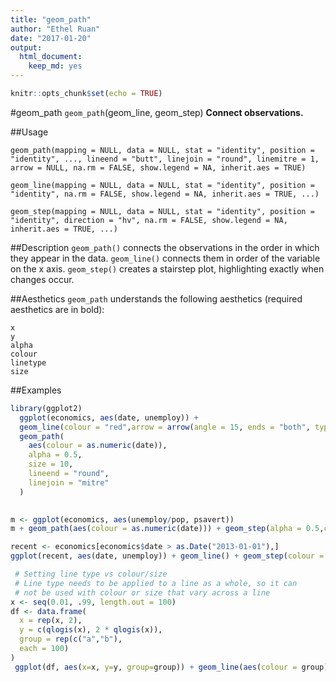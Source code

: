 ---
title: "geom_path"
author: "Ethel Ruan"
date: "2017-01-20"
output: 
  html_document: 
    keep_md: yes
---

```{r setup, include=FALSE}
knitr::opts_chunk$set(echo = TRUE)
```

#geom_path
`geom_path`(geom_line, geom_step)
**Connect observations.**
          

##Usage
```
geom_path(mapping = NULL, data = NULL, stat = "identity", position = "identity", ..., lineend = "butt", linejoin = "round", linemitre = 1, arrow = NULL, na.rm = FALSE, show.legend = NA, inherit.aes = TRUE)

geom_line(mapping = NULL, data = NULL, stat = "identity", position = "identity", na.rm = FALSE, show.legend = NA, inherit.aes = TRUE, ...)

geom_step(mapping = NULL, data = NULL, stat = "identity", position = "identity", direction = "hv", na.rm = FALSE, show.legend = NA, inherit.aes = TRUE, ...)
```

##Description
`geom_path()` connects the observations in the order in which they appear in the data. 
`geom_line()` connects them in order of the variable on the x axis.
`geom_step()` creates a stairstep plot, highlighting exactly when changes occur.

##Aesthetics
`geom_path` understands the following aesthetics (required aesthetics are in bold):

```
x
y
alpha
colour
linetype
size
```

##Examples
```{r}
library(ggplot2)
  ggplot(economics, aes(date, unemploy)) +
  geom_line(colour = "red",arrow = arrow(angle = 15, ends = "both", type = "closed")) +
  geom_path(
    aes(colour = as.numeric(date)),
    alpha = 0.5,
    size = 10,
    lineend = "round",
    linejoin = "mitre"
  ) 
  
```
        

```{r}
m <- ggplot(economics, aes(unemploy/pop, psavert))
m + geom_path(aes(colour = as.numeric(date))) + geom_step(alpha = 0.5,colour = "pink",linetype = 2)

```
         

```{r}
recent <- economics[economics$date > as.Date("2013-01-01"),]
ggplot(recent, aes(date, unemploy)) + geom_line() + geom_step(colour = "red")
```
         

```{r}
 # Setting line type vs colour/size
 # Line type needs to be applied to a line as a whole, so it can
 # not be used with colour or size that vary across a line
x <- seq(0.01, .99, length.out = 100)
df <- data.frame(
  x = rep(x, 2),
  y = c(qlogis(x), 2 * qlogis(x)),
  group = rep(c("a","b"),
  each = 100)
)
 ggplot(df, aes(x=x, y=y, group=group)) + geom_line(aes(colour = group), linetype = 2)
```
          